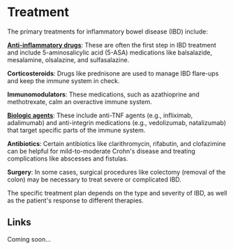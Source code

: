 
# Treatment

The primary treatments for inflammatory bowel disease (IBD) include:

[**Anti-inflammatory drugs**](/treatment/drugs/anti-inflammatories): These are often the first step in IBD treatment and include 5-aminosalicylic acid (5-ASA) medications like balsalazide, mesalamine, olsalazine, and sulfasalazine.

**Corticosteroids**: Drugs like prednisone are used to manage IBD flare-ups and keep the immune system in check.

**Immunomodulators**: These medications, such as azathioprine and methotrexate, calm an overactive immune system.

[**Biologic agents**](/treatment/drugs/biologics): These include anti-TNF agents (e.g., infliximab, adalimumab) and anti-integrin medications (e.g., vedolizumab, natalizumab) that target specific parts of the immune system.

**Antibiotics**: Certain antibiotics like clarithromycin, rifabutin, and clofazimine can be helpful for mild-to-moderate Crohn's disease and treating complications like abscesses and fistulas.

**Surgery**: In some cases, surgical procedures like colectomy (removal of the colon) may be necessary to treat severe or complicated IBD.

The specific treatment plan depends on the type and severity of IBD, as well as the patient's response to different therapies.

## Links

Coming soon...
